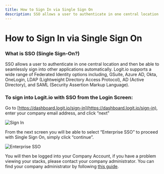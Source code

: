 ```yaml
---
title: How to Sign In via Single Sign On
description: SSO allows a user to authenticate in one central location and then sign into other applications automatically. Sign in to Logit.io with Single Sign on (SSO).
---
```


# How to Sign In via Single Sign On

### What is SSO (Single Sign-On?)

SSO allows a user to authenticate in one central location and then be able to seamlessly sign into other applications automatically. Logit.io supports a wide range of Federated Identity options including, GSuite, Azure AD, Okta, OneLogin, LDAP (Lightweight Directory Access Protocol), AD (Active Directory), and SAML (Security Assertion Markup Language).

### To sign into Logit.io with SSO from the Login Screen:

Go to [https://dashboard.logit.io/sign-in](https://dashboard.logit.io/sign-in), enter your company email address, and click “next"

![Sign In](@/images/help/account-access/sign-in.png)

From the next screen you will be able to select “Enterprise SSO” to proceed with Single Sign On, simply click “continue”.

![Enterprise SSO](@/images/help/account-access/enterprise-sso.png)

You will then be logged into your Company Account, if you have a problem viewing your stacks, please contact your company administrator. You can find your company administrator by 
following [this guide](/account-administration/account-access-users-teams/roles-access/view-account-administrators).